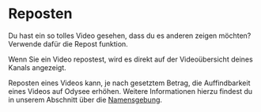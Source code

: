 # Reposten

Du hast ein so tolles Video gesehen, dass du es anderen zeigen möchten? Verwende dafür die Repost funktion.

Wenn Sie ein Video repostest, wird es direkt auf der Videoübersicht deines Kanals angezeigt.

Reposten eines Videos kann, je nach gesetztem Betrag, die Auffindbarkeit eines Videos auf Odysee erhöhen. Weitere Informationen hierzu findest du in unserem Abschnitt über die [Namensgebung](/category-blockchain/category-staking/naming).
